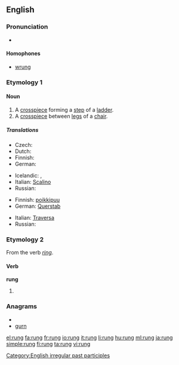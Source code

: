 {{Wikisource1911Enc|rung}}
{{also|rừng}}
==English==

===Pronunciation===
* {{IPA|/rʌŋ/}}
*: {{rhymes|ʌŋ}}

====Homophones====
* [[wrung]]

===Etymology 1===
{{etyl|ang}} {{term|hrung|lang=ang}}

====Noun====
{{en-noun}}

# A [[crosspiece]] forming a [[step]] of a [[ladder]].
# A [[crosspiece]] between [[leg]]s of a [[chair]].

=====Translations=====
{{trans-top|ladder step}}
* Czech: {{t-|cs|příčka|f}}
* Dutch: {{t+|nl|sport}}
* Finnish: {{t+|fi|puola}}
* German: {{t+|de|Sprosse|f}}
{{trans-mid}}
* Icelandic: {{t|is|trappa|f}},  {{t|is|þrep|n}}
* Italian: [[Scalino]] {{m}}
* Russian: {{t+|ru|ступенька|f}}
{{trans-bottom}}

{{trans-top|crosspiece between chair legs}}
* Finnish: [[poikkipuu]]
* German: [[Querstab]] {{m}}
{{trans-mid}}
* Italian: [[Traversa]] {{f}}
* Russian: {{t+|ru|перекладина|f}}
{{trans-bottom}}

===Etymology 2===
From the verb ''[[ring]]''. {{etystub}}

====Verb====
'''rung'''

# {{past participle of|[[ring]]}}

===Anagrams===
* {{alphagram|gnru}}
* [[gurn#English|gurn]]

[[Category:English irregular past participles]]

[[el:rung]]
[[fa:rung]]
[[fr:rung]]
[[io:rung]]
[[it:rung]]
[[li:rung]]
[[hu:rung]]
[[ml:rung]]
[[ja:rung]]
[[simple:rung]]
[[fi:rung]]
[[ta:rung]]
[[vi:rung]]